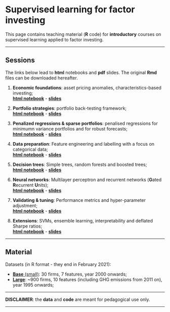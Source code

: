 <br/>  


Supervised learning for factor investing
================
This page contains teaching material (**R** code) for **introductory** courses on supervised learning applied to factor investing.   

------------------------------------------------------------------------


Sessions
----

The links below lead to **html** notebooks and **pdf** slides. The original **Rmd** files can be downloaded hereafter.

1.  **Economic foundations**: asset pricing anomalies, characteristics-based investing;   
<a href="files/ML_course/S1_Foundations.html" target="_blank">**html notebook**</a> - <a href="files/ML_course/S1_Foundations.pdf" target="_blank">**slides**</a>

2.  **Portfolio strategies**: portfolio back-testing framework;    
<a href="files/ML_course/S2_Portfolio.html" target="_blank">**html notebook**</a> - <a href="files/ML_course/S2_Portfolio.pdf" target="_blank">**slides**</a>

3.  **Penalized regressions & sparse portfolios**: penalised regressions for minimumn variance portfolios and for robust forecasts;    
<a href="files/ML_course/S3_Lasso.html" target="_blank">**html notebook**</a> - <a href="files/ML_course/S3_LASSO.pdf" target="_blank">**slides**</a>

4.  **Data preparation**: Feature engineering and labelling with a focus on categorical data;     
<a href="files/ML_course/S4_Data.html" target="_blank">**html notebook**</a> - <a href="files/ML_course/S4_Data.pdf" target="_blank">**slides**</a>

5.  **Decision trees**: Simple trees, random forests and boosted trees;     
<a href="files/ML_course/S5_Trees.nb.html" target="_blank">**html notebook**</a> - <a href="files/ML_course/S5_Trees.pdf" target="_blank">**slides**</a> 

6.  **Neural networks**: Multilayer perceptron and recurrent networks (**G**ated **R**ecurrent **U**nits);     
<a href="files/ML_course/S6_NN.nb.html" target="_blank">**html notebook**</a> - <a href="files/ML_course/S6_NN.pdf" target="_blank">**slides**</a>   

7.  **Validating & tuning**: Performance metrics and hyper-parameter adjustment;     
<a href="files/ML_course/S7_Validation.nb.html" target="_blank">**html notebook**</a> - <a href="files/ML_course/S7_Tuning.pdf" target="_blank">**slides**</a>

8.  **Extensions**: SVMs, ensemble learning, interpretability and deflated Sharpe ratios;    
<a href="files/ML_course/S8_Extensions.nb.html" target="_blank">**html notebook**</a> - <a href="files/ML_course/S8_Extensions.pdf" target="_blank">**slides**</a>


 

---------------------------------


Material
----------

Datasets (in R format - they end in February 2021):  

- <a href="https://github.com/shokru/coqueret.github.io/blob/master/files/ML_course/data.RData" target="_blank">**Base** (small)</a>: 30 firms, 7 features, year 2000 onwards;  
- <a href="https://github.com/shokru/coqueret.github.io/raw/master/files/ML_course/stocks_clean.rdata" target="_blank">**Large**</a>: ~900 firms, 10 features (including GHG emissions from 2011 on), year 1995 onwards;  

<!--
<a href="https://github.com/shokru/coqueret.github.io/blob/master/files/ml_factor.zip" target="_blank">**All code**</a>: Rmd files + data.  
-->

------------------------------------------------------------------------

**DISCLAIMER**: the **data** and **code** are meant for pedagogical use only. 

------------------------------------------------------------------------
